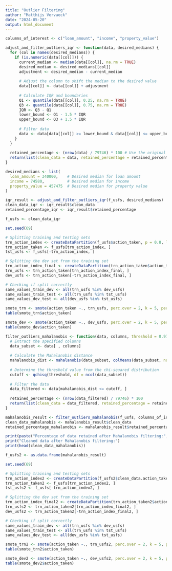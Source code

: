 ---
title: "Outlier Filtering"
author: "Matthijs Vervaeck"
date: "2024-05-20"
output: html_document
---

```{r columns of interest}
columns_of_interest <- c("loan_amount", "income", "property_value")
```

```{r function to filter outliers}
adjust_and_filter_outliers_iqr <- function(data, desired_medians) {
  for (col in names(desired_medians)) {
    if (is.numeric(data[[col]])) {
      current_median <- median(data[[col]], na.rm = TRUE)
      desired_median <- desired_medians[[col]]
      adjustment <- desired_median - current_median
      
      # Adjust the column to shift the median to the desired value
      data[[col]] <- data[[col]] + adjustment
      
      # Calculate IQR and boundaries
      Q1 <- quantile(data[[col]], 0.25, na.rm = TRUE)
      Q3 <- quantile(data[[col]], 0.75, na.rm = TRUE)
      IQR <- Q3 - Q1
      lower_bound <- Q1 - 1.5 * IQR
      upper_bound <- Q3 + 1.5 * IQR
      
      # Filter data
      data <- data[data[[col]] >= lower_bound & data[[col]] <= upper_bound, ]
    }
  }
  
  retained_percentage <- (nrow(data) / 79746) * 100 # Use the original number of observations to calculate the retained percentage
  return(list(clean_data = data, retained_percentage = retained_percentage))
}
```

```{r changed medians}
desired_medians <- list(
  loan_amount = 340000,    # Desired median for loan amount
  income = 74580,          # Desired median for income
  property_value = 457475  # Desired median for property value
)
```

```{r filtering data}
iqr_result <- adjust_and_filter_outliers_iqr(f_usfs, desired_medians)
clean_data_iqr <- iqr_result$clean_data
retained_percentage_iqr <- iqr_result$retained_percentage
```

```{r making the filtered set}
f_usfs <- clean_data_iqr
```

```{r splitting the dataset to trn + dev + tst with 80:10:10}
set.seed(69)

# Splitting training and testing sets
trn_action_index <- createDataPartition(f_usfs$action_taken, p = 0.8, list = FALSE)
trn_action_taken <- f_usfs[trn_action_index, ]
tst_usfs <- f_usfs[-trn_action_index, ]

# Splitting the dev set from the training set
trn_action_index_final <- createDataPartition(trn_action_taken$action_taken, p = 0.75, list = FALSE)
trn_usfs <- trn_action_taken[trn_action_index_final, ]
dev_usfs <- trn_action_taken[-trn_action_index_final, ]

# Checking if split correctly
same_values_train_dev <- all(trn_usfs %in% dev_usfs)
same_values_train_test <- all(trn_usfs %in% tst_usfs)
same_values_dev_test <- all(dev_usfs %in% tst_usfs)

```

```{r Smote for trn set}
smote_trn <- smote(action_taken ~., trn_usfs, perc.over = 2, k = 5, perc.under = 2)
table(smote_trn$action_taken)
```

```{r Smote for dev set}
smote_dev <- smote(action_taken ~., dev_usfs, perc.over = 2, k = 5, perc.under = 2)
table(smote_dev$action_taken)
```
```{r mahalanobis filtering}
filter_outliers_mahalanobis <- function(data, columns, threshold = 0.975) {
  # Extract the specified columns
  data_subset <- data[ , columns]
  
  # Calculate the Mahalanobis distance
  mahalanobis_dist <- mahalanobis(data_subset, colMeans(data_subset, na.rm = TRUE), cov(data_subset, use = "complete.obs"))
  
  # Determine the threshold value from the chi-squared distribution
  cutoff <- qchisq(threshold, df = ncol(data_subset))
  
  # Filter the data
  data_filtered <- data[mahalanobis_dist <= cutoff, ]
  
  retained_percentage <- (nrow(data_filtered) / 79746) * 100
  return(list(clean_data = data_filtered, retained_percentage = retained_percentage))
}
```

```{r mahalanobis results}
mahalanobis_result <- filter_outliers_mahalanobis(f_usfs, columns_of_interest)
clean_data_mahalanobis <- mahalanobis_result$clean_data
retained_percentage_mahalanobis <- mahalanobis_result$retained_percentage

print(paste("Percentage of data retained after Mahalanobis filtering:", retained_percentage_mahalanobis))
print("Cleaned data after Mahalanobis filtering:")
print(head(clean_data_mahalanobis))
```

```{r making the filtered set}
f_usfs2 <- as.data.frame(mahalanobis_result)
```

```{r splitting the dataset to trn + dev + tst with 80:10:10}
set.seed(69)

# Splitting training and testing sets
trn_action_index2 <- createDataPartition(f_usfs2$clean_data.action_taken, p = 0.8, list = FALSE)
trn_action_taken2 <- f_usfs[trn_action_index2, ]
tst_usfs2 <- f_usfs[-trn_action_index2, ]

# Splitting the dev set from the training set
trn_action_index_final2 <- createDataPartition(trn_action_taken2$action_taken, p = 0.75, list = FALSE)
trn_usfs2 <- trn_action_taken2[trn_action_index_final2, ]
dev_usfs2 <- trn_action_taken2[-trn_action_index_final2, ]

# Checking if split correctly
same_values_train_dev <- all(trn_usfs %in% dev_usfs)
same_values_train_test <- all(trn_usfs %in% tst_usfs)
same_values_dev_test <- all(dev_usfs %in% tst_usfs)

```

```{r Smote for trn set}
smote_trn2 <- smote(action_taken ~., trn_usfs2, perc.over = 2, k = 5, perc.under = 2)
table(smote_trn2$action_taken)
```

```{r Smote for dev set}
smote_dev2 <- smote(action_taken ~., dev_usfs2, perc.over = 2, k = 5, perc.under = 2)
table(smote_dev2$action_taken)
```
